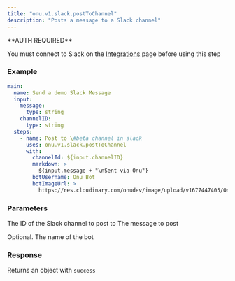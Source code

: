 ```yaml
---
title: "onu.v1.slack.postToChannel"
description: "Posts a message to a Slack channel"
---
```


<Note>
**AUTH REQUIRED**

You must connect to Slack on the
[Integrations](https://app.joinonu.com/settings#integrations) page before using
this step

</Note>

### Example[](#example "Direct link to Example")

```yaml
main:
  name: Send a demo Slack Message
  input:
    message:
      type: string
    channelID:
      type: string
  steps:
    - name: Post to \#beta channel in slack
      uses: onu.v1.slack.postToChannel
      with:
        channelId: ${input.channelID}
        markdown: >
          ${input.message + "\nSent via Onu"}
        botUsername: Onu Bot
        botImageUrl: >
          https://res.cloudinary.com/onudev/image/upload/v1677447405/Onu/purple-light_cdjl3l_1_uyvon8.png
```

### Parameters

<ResponseField name="channelId" required>
  The ID of the Slack channel to post to
</ResponseField>

<ResponseField name="markdown" required>
  The message to post
</ResponseField>

<ResponseField name="botUsername">Optional. The name of the bot</ResponseField>

### Response

Returns an object with `success`
